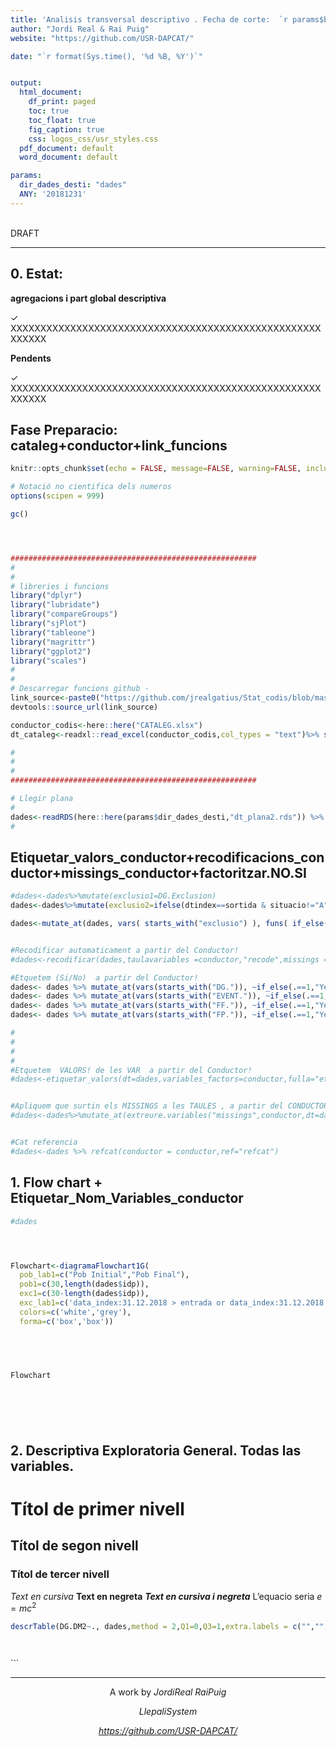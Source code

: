 ```yaml
---
title: 'Analisis transversal descriptivo . Fecha de corte:  `r params$bd.dindex1`'
author: "Jordi Real & Rai Puig"
website: "https://github.com/USR-DAPCAT/"

date: "`r format(Sys.time(), '%d %B, %Y')`"


output:
  html_document:
    df_print: paged
    toc: true
    toc_float: true
    fig_caption: true
    css: logos_css/usr_styles.css
  pdf_document: default
  word_document: default

params:
  dir_dades_desti: "dades"
  ANY: '20181231'
---
```


&nbsp;
<script>
   $(document).ready(function() {
     $head = $('#header');
     $head.prepend('<img src=\"https://www.idiapjgol.org/images/logo.png\" style=\"float: right ;width: 130px;\"/>')
     $head.prepend('<img src=\"https://avatars2.githubusercontent.com/u/57066591?s=200&v=4\" style=\"margin-left:25% ;width: 80px;\"/>')
     $head.prepend('<img src=\"logos_css/logoDAP_Cat.png\" style=\"float: left:1;width: 185px;\"/>')
   });
</script>


<div class="watermark">DRAFT</div>

****

## 0. Estat:

**agregacions i part global descriptiva**


&check; XXXXXXXXXXXXXXXXXXXXXXXXXXXXXXXXXXXXXXXXXXXXXXXXXXXXXXXXXX <br/>
 
**Pendents**

&check; XXXXXXXXXXXXXXXXXXXXXXXXXXXXXXXXXXXXXXXXXXXXXXXXXXXXXXXXXX <br/>


## Fase Preparacio: cataleg+conductor+link_funcions


```r
knitr::opts_chunk$set(echo = FALSE, message=FALSE, warning=FALSE, include=F,size="huge")

# Notació no cientifica dels numeros
options(scipen = 999)

gc()




#######################################################
#
#
# libreries i funcions
library("dplyr")
library("lubridate")
library("compareGroups")
library("sjPlot")
library("tableone")
library("magrittr")
library("ggplot2")
library("scales")
#
#
# Descarregar funcions github -
link_source<-paste0("https://github.com/jrealgatius/Stat_codis/blob/master/funcions_propies.R","?raw=T")
devtools::source_url(link_source)

conductor_codis<-here::here("CATALEG.xlsx")
dt_cataleg<-readxl::read_excel(conductor_codis,col_types = "text")%>% select(cod,domini,agr,agr_Farmac,DM2)

#
#
#
#######################################################


```


```r
# Llegir plana
#
dades<-readRDS(here::here(params$dir_dades_desti,"dt_plana2.rds")) %>% as_tibble()
#
```


## Etiquetar_valors_conductor+recodificacions_conductor+missings_conductor+factoritzar.NO.SI

```r

#dades<-dades%>%mutate(exclusio1=DG.Exclusion)
dades<-dades%>%mutate(exclusio2=ifelse(dtindex==sortida & situacio!="A",1,0))

dades<-mutate_at(dades, vars( starts_with("exclusio") ), funs( if_else(.==0  | is.na(.)  ,0,1)))


#Recodificar automaticament a partir del Conductor!
#dades<-recodificar(dades,taulavariables =conductor,"recode",missings = T)

#Etquetem (Si/No)  a partir del Conductor!
dades<- dades %>% mutate_at(vars(starts_with("DG.")), ~if_else(.==1,"Yes","No",missing = "No")) 
dades<- dades %>% mutate_at(vars(starts_with("EVENT.")), ~if_else(.==1,"Yes","No",missing = "No")) 
dades<- dades %>% mutate_at(vars(starts_with("FF.")), ~if_else(.==1,"Yes","No",missing = "No")) 
dades<- dades %>% mutate_at(vars(starts_with("FP.")), ~if_else(.==1,"Yes","No",missing = "No")) 

#
#
#
#
#Etquetem  VALORS! de les VAR  a partir del Conductor!
#dades<-etiquetar_valors(dt=dades,variables_factors=conductor,fulla="etiquetes",camp_etiqueta="etiqueta1")


#Apliquem que surtin els MISSINGS a les TAULES , a partir del CONDUCTOR!
#dades<-dades%>%mutate_at(extreure.variables("missings",conductor,dt=dades),as.factor)


#Cat referencia
#dades<-dades %>% refcat(conductor = conductor,ref="refcat")


```
## 1. Flow chart + Etiquetar_Nom_Variables_conductor

```r

#dades




Flowchart<-diagramaFlowchart1G(
  pob_lab1=c("Pob Initial","Pob Final"),
  pob1=c(30,length(dades$idp)),
  exc1=c(30-length(dades$idp)),
  exc_lab1=c('data_index:31.12.2018 > entrada or data_index:31.12.2018 < sortida  '),
  colors=c('white','grey'),
  forma=c('box','box')) 
        
  



Flowchart







```



## 2. Descriptiva Exploratoria General. Todas las variables.


# Títol de primer nivell
## Títol de segon nivell
### Títol de tercer nivell
*Text en cursiva*
**Text en negreta**
***Text en cursiva i negreta***
L'equacio seria $e=mc^2$



```r




descrTable(DG.DM2~., dades,method = 2,Q1=0,Q3=1,extra.labels = c("","","")) %>% export2md()




```



```
&nbsp;
<hr />
<p style="text-align: center;">A work by $Jordi Real$ $Rai Puig$ </a></p>
<p style="text-align: center;">$Llepali System$ </a></p>
<p style="text-align: center;"><span style="color: #808080;"><em><https://github.com/USR-DAPCAT/></em></span></p>


